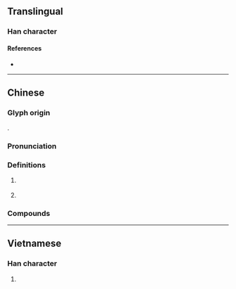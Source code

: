 {{character info/new}}
==Translingual==

===Han character===
{{Han char|rn=85|rad=水|as=07|sn=10|four=34127|canj=EKKB,XEKKB|ids=⿰氵希}}

====References====
* {{Han ref|kx=0624.020|dkj=17466|hdz=31629.010|uh=6D60|ud=28000|bh=D257|bd=53847}}

----

==Chinese==
{{zh-forms}}

===Glyph origin===
{{Han etym}}
{{Han compound|氵|希|c1=s|c2=p|t1=river|ls=psc}}.

===Pronunciation===
{{zh-pron
|m=xī
|c=hei1
|mc=
|oc=y
|ma=
|cat=pn
}}

===Definitions===
{{zh-hanzi}}

# {{n-g|Used in}} {{zh-l|浠水}} {{n-g|([[name]] of a [[river]] and a [[county]] in [[Huanggang]], [[Hubei]], [[China]])}}
# {{surname|lang=zh}}

===Compounds===
{{zh-der|浠水|}}

----

==Vietnamese==

===Han character===
{{vi-readings|rs=水07|hanviet=hơ}}

# {{defn|lang=vi|sort=水07}}